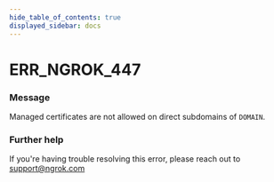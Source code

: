 ```yaml
---
hide_table_of_contents: true
displayed_sidebar: docs
---
```



# ERR_NGROK_447

### Message
Managed certificates are not allowed on direct subdomains of `DOMAIN`.

<ErrorDetails error='err_ngrok_447' />


### Further help
If you're having trouble resolving this error, please reach out to [support@ngrok.com](mailto:support@ngrok.com?subject=Help%20with%20ERR_NGROK_447)

